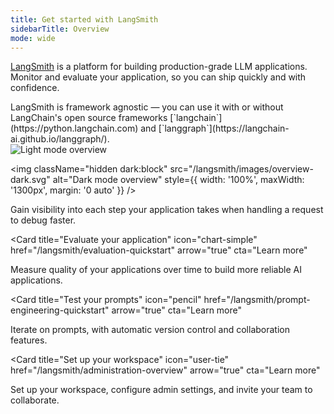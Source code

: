 ```yaml
---
title: Get started with LangSmith
sidebarTitle: Overview
mode: wide
---
```


[LangSmith](https://www.langchain.com/langsmith) is a platform for building production-grade LLM applications. Monitor and evaluate your application, so you can ship quickly and with confidence.

<Tip>
  LangSmith is framework agnostic — you can use it with or without LangChain's open source frameworks [`langchain`](https://python.langchain.com) and [`langgraph`](https://langchain-ai.github.io/langgraph/).
  </Tip>

<div style={{ textAlign: 'center' }}>
<img 
  className="block dark:hidden" 
  src="/langsmith/images/overview-light.svg" 
  alt="Light mode overview"
  style={{ width: '100%', maxWidth: '1300px', margin: '0 auto' }}
/>
</div>

<img 
  className="hidden dark:block" 
  src="/langsmith/images/overview-dark.svg" 
  alt="Dark mode overview"
  style={{ width: '100%', maxWidth: '1300px', margin: '0 auto' }}
/>

<Columns cols={2}>
  <Card
  title="Start tracing"
  icon="magnifying-glass"
  href="/langsmith/observability-quickstart"
  arrow="true"
  cta="Learn more"
>
   Gain visibility into each step your application takes when handling a request to debug faster.  
  </Card>

  <Card
  title="Evaluate your application"
  icon="chart-simple"
  href="/langsmith/evaluation-quickstart"
  arrow="true"
  cta="Learn more"
>
   Measure quality of your applications over time to build more reliable AI applications.
  </Card>

  <Card
  title="Test your prompts"
  icon="pencil"
  href="/langsmith/prompt-engineering-quickstart"
  arrow="true"
  cta="Learn more"
>
Iterate on prompts, with automatic version control and collaboration features.
  </Card>

  <Card
  title="Set up your workspace"
  icon="user-tie"
  href="/langsmith/administration-overview"
  arrow="true"
  cta="Learn more"
>
Set up your workspace, configure admin settings, and invite your team to collaborate.
  </Card>
</Columns>